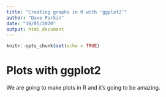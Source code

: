 ```yaml
---
title: "Creating graphs in R with 'ggplot2'"
author: "Dave Parkin"
date: "30/05/2020"
output: html_document
---
```


```r
knitr::opts_chunk$set(echo = TRUE)
```

# Plots with ggplot2

We are going to make plots in R and it's going to be amazing.